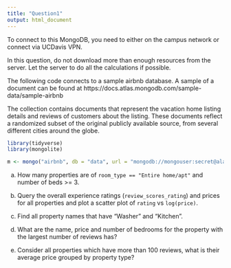 ```yaml
---
title: "Question1"
output: html_document
---
```


To connect to this MongoDB, you need to either on the campus network or connect via UCDavis VPN.

In this question, do not download more than enough resources from the server. Let the server to do all the calculations if possible.

The following code connects to a sample airbnb database. A sample of a document can be found at
https://docs.atlas.mongodb.com/sample-data/sample-airbnb

The collection contains documents that represent the vacation home listing details and reviews of customers about the listing. These documents reflect a randomized subset of the original publicly available source, from several different cities around the globe.


```r
library(tidyverse)
library(mongolite)

m <- mongo("airbnb", db = "data", url = "mongodb://mongouser:secret@alan.ucdavis.edu/data")
```

(a) How many properties are of `room_type == "Entire home/apt"` and number of beds >= 3.




(b) Query the overall experience ratings (`review_scores_rating`) and prices for all properties and plot a scatter plot of `rating` vs `log(price)`.



(c) Find all property names that have "Washer" and "Kitchen".



(d) What are the name, price and number of bedrooms for the property with the largest number of reviews has?



(e) Consider all properties which have more than 100 reviews, what is their average price grouped by property type?
